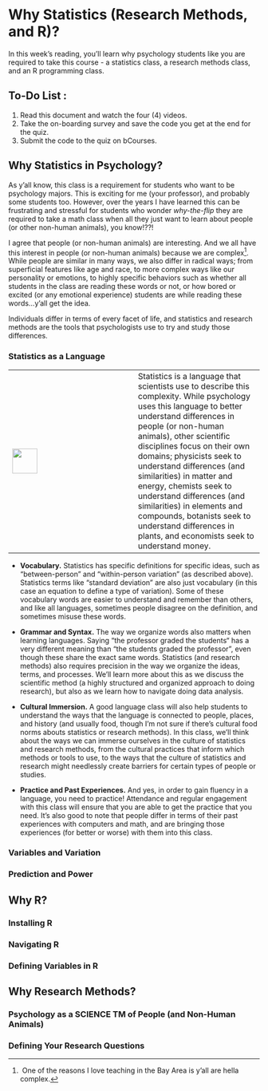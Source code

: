 # Why Statistics (Research Methods, and R)?

In this week’s reading, you’ll learn why psychology students like you are required to take this course - a statistics class, a research methods class, and an R programming class.

## To-Do List :

1.  Read this document and watch the four (4) videos.
2.  Take the on-boarding survey and save the code you get at the end for the quiz.
3.  Submit the code to the quiz on bCourses.

## Why Statistics in Psychology?

As y’all know, this class is a requirement for students who want to be psychology majors. This is exciting for me (your professor), and probably some students too. However, over the years I have learned this can be frustrating and stressful for students who wonder *why-the-flip* they are required to take a math class when all they just want to learn about people (or other non-human animals), you know!??!

I agree that people (or non-human animals) are interesting. And we all have this interest in people (or non-human animals) because we are complex[^1r_whystats-1]. While people are similar in many ways, we also differ in radical ways; from superficial features like age and race, to more complex ways like our personality or emotions, to highly specific behaviors such as whether all students in the class are reading these words or not, or how bored or excited (or any emotional experience) students are while reading these words…y’all get the idea.

[^1r_whystats-1]:  One of the reasons I love teaching in the Bay Area is y’all are hella complex.

Individuals differ in terms of every facet of life, and statistics and research methods are the tools that psychologists use to try and study those differences.

### Statistics as a Language

|  |  |
|------------------------------------|------------------------------------|
| ![](images/stat_cat_talk_right.png){width="50"} | Statistics is a language that scientists use to describe this complexity. While psychology uses this language to better understand differences in people (or non-human animals), other scientific disciplines focus on their own domains; physicists seek to understand differences (and similarities) in matter and energy, chemists seek to understand differences (and similarities) in elements and compounds, botanists seek to understand differences in plants, and economists seek to understand money. |

-   **Vocabulary.** Statistics has specific definitions for specific ideas, such as “between-person” and “within-person variation” (as described above). Statistics terms like “standard deviation” are also just vocabulary (in this case an equation to define a type of variation). Some of these vocabulary words are easier to understand and remember than others, and like all languages, sometimes people disagree on the definition, and sometimes misuse these words.

-   **Grammar and Syntax.** The way we organize words also matters when learning languages. Saying “the professor graded the students“ has a very different meaning than “the students graded the professor”, even though these share the exact same words. Statistics (and research methods) also requires precision in the way we organize the ideas, terms, and processes. We’ll learn more about this as we discuss the scientific method (a highly structured and organized approach to doing research), but also as we learn how to navigate doing data analysis.

-   **Cultural Immersion.** A good language class will also help students to understand the ways that the language is connected to people, places, and history (and usually food, though I’m not sure if there’s cultural food norms abouts statistics or research methods). In this class, we’ll think about the ways we can immerse ourselves in the culture of statistics and research methods, from the cultural practices that inform which methods or tools to use, to the ways that the culture of statistics and research might needlessly create barriers for certain types of people or studies.

-   **Practice and Past Experiences.** And yes, in order to gain fluency in a language, you need to practice! Attendance and regular engagement with this class will ensure that you are able to get the practice that you need. It’s also good to note that people differ in terms of their past experiences with computers and math, and are bringing those experiences (for better or worse) with them into this class.

### Variables and Variation

### Prediction and Power

## Why R?

### Installing R

### Navigating R

### Defining Variables in R

## Why Research Methods?

### Psychology as a SCIENCE TM of People (and Non-Human Animals)

### Defining Your Research Questions

